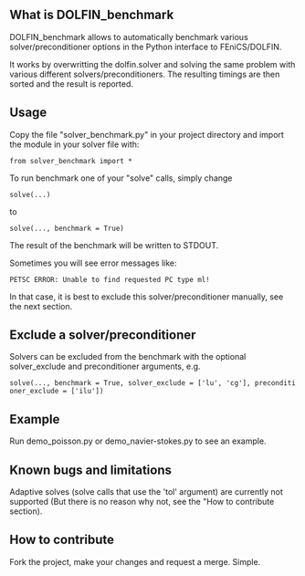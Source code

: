 == What is DOLFIN_benchmark == 

DOLFIN_benchmark allows to automatically benchmark various solver/preconditioner options in the Python interface to FEniCS/DOLFIN.

It works by overwritting the dolfin.solver and solving the same problem with various different solvers/preconditioners. 
The resulting timings are then sorted and the result is reported.

== Usage == 

Copy the file "solver_benchmark.py" in your project directory and import the module in your solver file with:

 from solver_benchmark import *

To run benchmark one of your "solve" calls, simply change

 solve(...) 

to

 solve(..., benchmark = True)

The result of the benchmark will be written to STDOUT.

Sometimes you will see error messages like:
 PETSC ERROR: Unable to find requested PC type ml!
In that case, it is best to exclude this solver/preconditioner manually, see the next section.

== Exclude a solver/preconditioner ==
Solvers can be excluded from the benchmark with the optional solver_exclude and preconditioner arguments, e.g.

 solve(..., benchmark = True, solver_exclude = ['lu', 'cg'], preconditioner_exclude = ['ilu'])

== Example == 
Run demo_poisson.py or demo_navier-stokes.py to see an example.

== Known bugs and limitations ==
Adaptive solves (solve calls that use the 'tol' argument) are currently not supported (But there is no reason why not, see the "How to contribute section).

== How to contribute == 

Fork the project, make your changes and request a merge. Simple. 

